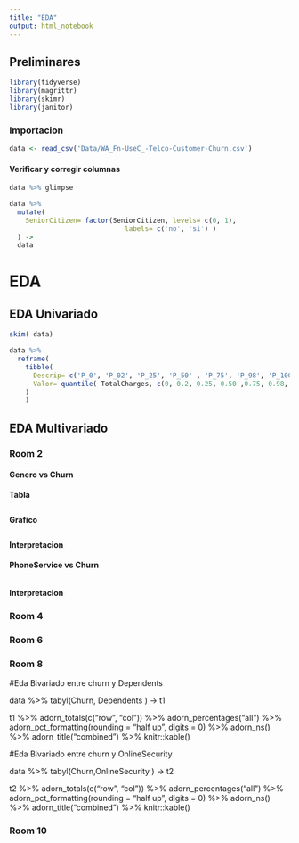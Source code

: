 ```yaml
---
title: "EDA"
output: html_notebook
---
```


## Preliminares

```r
library(tidyverse)
library(magrittr)
library(skimr)
library(janitor)
```

### Importacion

```r
data <- read_csv('Data/WA_Fn-UseC_-Telco-Customer-Churn.csv')
```
#### Verificar y corregir columnas

```r
data %>% glimpse
```

```r
data %>% 
  mutate(
    SeniorCitizen= factor(SeniorCitizen, levels= c(0, 1), 
                             labels= c('no', 'si') )
  ) ->
  data
```



# EDA

## EDA Univariado

```r
skim( data)
```




```r
data %>% 
  reframe( 
    tibble(
      Descrip= c('P_0', 'P_02', 'P_25', 'P_50' , 'P_75', 'P_98', 'P_100') ,
      Valor= quantile( TotalCharges, c(0, 0.2, 0.25, 0.50 ,0.75, 0.98, 1), na.rm= T)
    )
    )
```


## EDA Multivariado

### Room 2

#### Genero vs Churn

**Tabla**
```r

```

**Grafico**
```r

```

**Interpretacion**



#### PhoneService vs Churn

```r

```

**Interpretacion**



### Room 4






### Room 6




### Room 8

#Eda Bivariado entre churn y Dependents

data %>%  tabyl(Churn, Dependents ) -> t1 


t1 %>%
  adorn_totals(c("row", "col")) %>%
  adorn_percentages("all") %>% 
  adorn_pct_formatting(rounding = "half up", digits = 0) %>%
  adorn_ns() %>%
  adorn_title("combined") %>%
  knitr::kable()

#Eda Bivariado entre churn y OnlineSecurity


data %>%  tabyl(Churn,OnlineSecurity ) -> t2 


t2 %>%
  adorn_totals(c("row", "col")) %>%
  adorn_percentages("all") %>% 
  adorn_pct_formatting(rounding = "half up", digits = 0) %>%
  adorn_ns() %>%
  adorn_title("combined") %>%
  knitr::kable()

### Room 10
